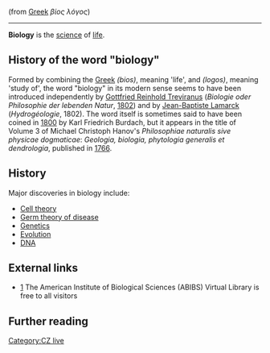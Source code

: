 (from [[Greek language|Greek]] ''βίος λόγος'')
----

'''Biology''' is the [[science]] of [[life]]. 



==History of the word "biology"==
Formed by combining the [[Greek language|Greek]] ''{{Polytonic|βίος}}'' ''(bios)'', meaning 'life', and ''{{Polytonic|λόγος}}'' ''(logos)'', meaning 'study of', the word "biology" in its modern sense seems to have been introduced independently by [[Gottfried Reinhold Treviranus]] (''Biologie oder Philosophie der lebenden Natur'', [[1802]]) and by [[Jean-Baptiste Lamarck]] (''Hydrogéologie'', 1802). The word itself is sometimes said to have been coined in [[1800]] by Karl Friedrich Burdach, but it appears in the title of Volume 3 of Michael Christoph Hanov's ''Philosophiae naturalis sive physicae dogmaticae'': ''Geologia, biologia, phytologia generalis et dendrologia'', published in [[1766]].

==History==
{{main|History of biology|History of medicine|History of genetics}}
Major discoveries in biology include:
* [[Cell theory]]
* [[Germ theory of disease]]
* [[Genetics]]
* [[Evolution]]
* [[DNA]]

==External links==

* [http://www.aibs.org/virtual-library/] The American Institute of Biological Sciences (ABIBS) Virtual Library is free to all visitors

==Further reading==




[[Category:CZ live]]